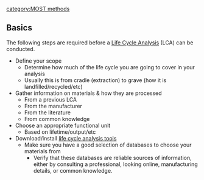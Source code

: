 {{MOST}}
[[category:MOST methods]]


==Basics==
The following steps are required before a [[Life Cycle Analysis]] (LCA) can be conducted.
*Define your scope
**Determine how much of the life cycle you are going to cover in your analysis
**Usually this is from cradle (extraction) to grave (how it is landfilled/recycled/etc)
*Gather information on materials & how they are processed
**From a previous LCA
**From the manufacturer
**From the literature
**From common knowledge
*Choose an appropriate functional unit
**Based on lifetime/output/etc
*Download/install [[life cycle analysis tools]]
**Make sure you have a good selection of databases to choose your materials from
***Verify that these databases are reliable sources of information, either by consulting a professional, looking online, manufacturing details, or common knowledge.